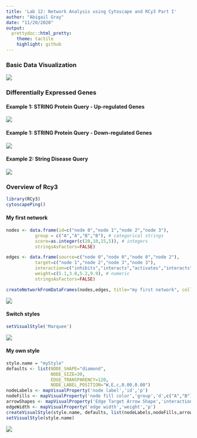 ```yaml
---
title: 'Lab 12: Network Analysis using Cytoscape and RCy3 Part I'
author: "Abigail Gray"
date: "11/20/2020"
output:
  prettydoc::html_pretty:
    theme: tactile
    highlight: github
---
```



### Basic Data Visualization

![](images/CytoscapeImage1.png)

### Differentially Expressed Genes

#### Example 1: STRING Protein Query - Up-regulated Genes
![](images/CytoscapeImage2.png)

#### Example 1: STRING Protein Query - Down-regulated Genes
![](images/CytoscapeImage3.png)

#### Example 2: String Disease Query
![](images/CytoscapeImage4.png)

### Overview of Rcy3

```r
library(RCy3)
cytoscapePing()
```

#### My first network
```r
nodes <- data.frame(id=c("node 0","node 1","node 2","node 3"),
           group = c("A","A","B","B"), # categorical strings
           score=as.integer(c(20,10,15,5)), # integers
           stringsAsFactors=FALSE)

edges <- data.frame(source=c("node 0","node 0","node 0","node 2"),
           target=c("node 1","node 2","node 3","node 3"),
           interaction=c("inhibits","interacts","activates","interacts"),  # optional
           weight=c(5.1,3.0,5.2,9.9), # numeric
           stringsAsFactors=FALSE)

createNetworkFromDataFrames(nodes,edges, title="my first network", collection="DataFrame Example")
```
![](images/RCy3_image1.png)


#### Switch styles
```r
setVisualStyle('Marquee')
```
![](images/RCy3_image2.png)

#### My own style
```r
style.name = "myStyle"
defaults <- list(NODE_SHAPE="diamond",
                 NODE_SIZE=30,
                 EDGE_TRANSPARENCY=120,
                 NODE_LABEL_POSITION="W,E,c,0.00,0.00")
nodeLabels <- mapVisualProperty('node label','id','p')
nodeFills <- mapVisualProperty('node fill color','group','d',c("A","B"), c("#FF9900","#66AAAA"))
arrowShapes <- mapVisualProperty('Edge Target Arrow Shape','interaction','d',c("activates","inhibits","interacts"),c("Arrow","T","None"))
edgeWidth <- mapVisualProperty('edge width','weight','p')
createVisualStyle(style.name, defaults, list(nodeLabels,nodeFills,arrowShapes,edgeWidth))
setVisualStyle(style.name)
```

![](images/RCy3_image3.png)











